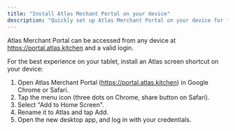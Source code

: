 ```yaml
---
title: "Install Atlas Mechant Portal on your device"
description: "Quickly set up Atlas Merchant Portal on your device for faster, seamless access."
---
```


Atlas Merchant Portal can be accessed from any device at https://portal.atlas.kitchen and a valid login.

For the best experience on your tablet, install an Atlas screen shortcut on your device:

1. Open Atlas Merchant Portal (https://portal.atlas.kitchen) in Google Chrome or Safari.
2. Tap the menu icon (three dots on Chrome, share button on Safari).
3. Select "Add to Home Screen".
4. Rename it to Atlas and tap Add.
5. Open the new desktop app, and log in with your credentials.